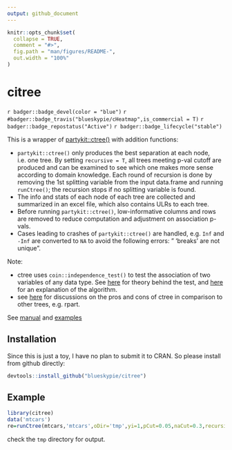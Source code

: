 ```yaml
---
output: github_document
---
```


<!-- README.md is generated from README.Rmd. Please edit that file -->

```r
knitr::opts_chunk$set(
  collapse = TRUE,
  comment = "#>",
  fig.path = "man/figures/README-",
  out.width = "100%"
)
```

# citree

`r badger::badge_devel(color = "blue")`
`r #badger::badge_travis("blueskypie/cHeatmap",is_commercial = T)`
`r badger::badge_repostatus("Active")`
`r badger::badge_lifecycle("stable")`

This is a wrapper of
[partykit::ctree()](https://rdrr.io/cran/partykit/man/ctree.html) with
addition functions:

-   `partykit::ctree()` only produces the best separation at each node,
    i.e. one tree. By setting `recursive = T`, all trees meeting p-val
    cutoff are produced and can be examined to see which one makes more 
    sense according to domain knowledge. Each round of recursion is done by removing 
    the 1st splitting variable from the input data.frame and running
    `runCtree()`; the recursion stops if no splitting variable is found.
-   The info and stats of each node of each tree are collected and
    summarized in an excel file, which also contains ULRs to each tree.
-   Before running `partykit::ctree()`, low-informative columns and rows
    are removed to reduce computation and adjustment on association
    p-vals.
-   Cases leading to crashes of `partykit::ctree()` are handled, e.g. `Inf` 
    and `-Inf` are converted to `NA` to avoid the following errors:
    " 'breaks' are not unique".

Note:

-   ctree uses `coin::independence_test()` to test the association of
    two variables of any data type. See
    [here](https://cran.r-project.org/web/packages/coin/vignettes/LegoCondInf.pdf)
    for theory behind the test, and
    [here](https://stats.stackexchange.com/questions/404589/ctree-in-r-how-optimal-is-the-optimal-split-point)
    for an explanation of the algorithm.
-   see
    [here](https://stats.stackexchange.com/questions/12140/conditional-inference-trees-vs-traditional-decision-trees)
    for discussions on the pros and cons of ctree in comparison to other
    trees, e.g. rpart.

See [manual](https://blueskypie.github.io/citree/reference/index.html) and  [examples](https://blueskypie.github.io/citree/articles/citree-vignette.html)

## Installation

Since this is just a toy, I have no plan to submit it to CRAN. So please install 
from github directly:

``` r
devtools::install_github("blueskypie/citree")
```

## Example

```r
library(citree)
data('mtcars')
re=runCtree(mtcars,'mtcars',oDir='tmp',yi=1,pCut=0.05,naCut=0.3,recursive=T)
```
check the `tmp` directory for output.
